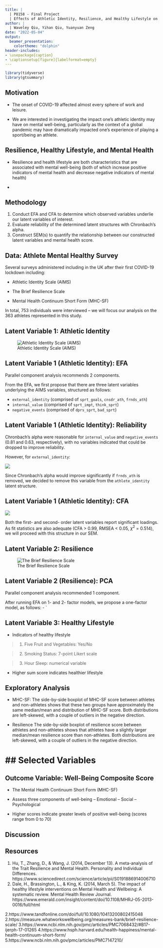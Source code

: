 ```yaml
---
title: |
  | P8158 - Final Project
  | Effects of Athletic Identity, Resilience, and Healthy Lifestyle on Emotional Well-being during COVID-19
author: |
  | Waveley Qiu, Yihan Qiu, Yuanyuan Zeng
date: "2022-05-04"
output:
  beamer_presentation:
    colortheme: "dolphin"
header-includes:
- \usepackage{caption}
- \captionsetup[figure]{labelformat=empty}
---
```


```r
library(tidyverse)
library(gtsummary)
```

## Motivation

- The onset of COVID-19 affected almost every sphere of work and leisure.

- We are interested in investigating the impact one's athletic identity may have on mental well-being, particularly as the context of a global pandemic may have dramatically impacted one's experience of playing a sport/being an athlete.

<!-- The sudden outbreak of COVID-19 was unexpected to everyone. According to an article written by Healeem et al. in 2020, the COVID-19 has rapidly affected our day to day life, businesses, disrupted the world trade and movements. As informed biostatistics students, we are specifically interested to investigate people's mental health conditions or wellbeing under the COVID-19 lockdown period and whether there are any potential factors that may affect them. -->

## Resilience, Healthy Lifestyle, and Mental Health

- Resilience and health lifestyle are both characteristics that are associated with mental well-being (both of which increase positive indicators of mental health and decrease negative indicators of mental health)

- 

## Methodology
1. Conduct EFA and CFA to determine which observed variables underlie our latent variables of interest.
2. Evaluate reliability of the determined latent structures with Chronbach's alpha.
2. Construct SEM(s) to quantify the relationship between our constructed latent variables and mental health score.

<!-- We decide to focus on a particular group people -- athletes. Our hypothesis is that during the COVID-19 lockdown period, there is a negative correlation between athlete identity and wellbeing, and this effect might also be mediated by their resilience and healthy lifestyle. -->

## Data: Athlete Mental Healthy Survey

Several surveys administered including in the UK after their first COVID-19 lockdown including:

- Athletic Identity Scale (AIMS)

- The Brief Resilience Scale

- Mental Health Continuum Short Form (MHC-SF)

In total, 753 individuals were interviewed -- we will focus our analysis on the 363 athletes represented in this study. 

## Latent Variable 1: Athletic Identity

![Athletic Identity Scale (AIMS)](images/aims_annotated.jpg)

## Latent Variable 1 (Athletic Identity): EFA

Parallel component analysis recommends 2 components.

From the EFA, we first propose that there are three latent variables underlying the AIMS variables, structured as follows:

- `external_identity` (comprised of `sprt_goals`, `cnsdr_ath`, `frnds_ath`)
- `internal_value` (comprised of `sprt_impt`, `think_sprt`)
- `negative_events` (comprised of `dprs_sprt`, `bad_sprt`)


## Latent Variable 1 (Athletic Identity): Reliability

Chronbach's alpha were reasonable for `internal_value` and `negative_events` (0.81 and 0.63, respectively), with no variables indicated that could be dropped to improve reliability.

However, for `external_identity`:

\centering
![](images/athletic_identity_alpha.png)

Since Chronbach's alpha would improve significantly if `frnds_ath` is removed, we decided to remove this variable from the `athlete_identity` latent structure.

## Latent Variable 1 (Athletic Identity): CFA

\centering
![](images/athletic_identity_cfa.png)

Both the first- and second- order latent variables report significant loadings. As fit statistics are also adequate (CFA > 0.99, RMSEA < 0.05, $\chi^2$ = 0.514), we will proceed with this structure in our SEM.

## Latent Variable 2: Resilience

\centering
![The Brief Resilience Scale](images/resilience_annotated.jpg)

## Latent Variable 2 (Resilience): PCA 

Parallel component analysis recommended 1 component.

After running EFA on 1- and 2- factor models, we propose a one-factor model, as follows:
- `


## Latent Variable 3: Healthy Lifestyle

- Indicators of healthy lifestyle

>1. Five Fruit and Vegetables: Yes/No

>2. Smoking Status: 7-point Likert scale

>3. Hour Sleep: numerical variable

- Higher sum score indicates healthier lifestyle

## Exploratory Analysis

- MHC-SF:
The side-by-side boxplot of MHC-SF score between athletes and non-athletes shows that these two groups have approximately the same median/mean and distribution of MHC-SF score. Both distributions are left-skewed, with a couple of outliers in the negative direction.

- Resilience
The side-by-side boxplot of resilience score between athletes and non-athletes shows that athletes have a slightly larger median/mean resilience score than non-athletes. Both distributions are left-skewed, with a couple of outliers in the negative direction.




## Selected Variables
=======

## Outcome Variable: Well-Being Composite Score

- The Mental Health Continuum Short Form (MHC-SF)

- Assess three components of well-being
-- Emotional
-- Social
-- Psychological

- Higher scores indicate greater levels of positive well-being (scores range from 0 to 70)


## Discussion 


## Resources 
1. Hu, T., Zhang, D., &amp; Wang, J. (2014, December 13). A meta-analysis of the Trait Resilience and Mental Health. Personality and Individual Differences. https://www.sciencedirect.com/science/article/pii/S0191886914006710 
2. Dale, H., Brassington, L., &amp; King, K. (2014, March 5). The impact of healthy lifestyle interventions on Mental Health and Wellbeing: A systematic review. Mental Health Review Journal. https://www.emerald.com/insight/content/doi/10.1108/MHRJ-05-2013-0016/full/html 

2.https://www.tandfonline.com/doi/full/10.1080/10413200802415048
2.https://measure.whatworkswellbeing.org/measures-bank/brief-resilience-scale/
3.https://www.ncbi.nlm.nih.gov/pmc/articles/PMC7068432/#B17-ijerph-17-01265
4.https://www.hsph.harvard.edu/health-happiness/mental-health-continuum-short-form/
5.https://www.ncbi.nlm.nih.gov/pmc/articles/PMC7147210/

